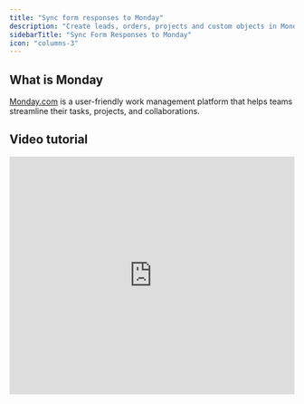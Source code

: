 ```yaml
---
title: "Sync form responses to Monday"
description: "Create leads, orders, projects and custom objects in Monday with the Fillout form builder."
sidebarTitle: "Sync Form Responses to Monday"
icon: "columns-3"
---
```


## What is Monday

[Monday.com](http://Monday.com) is a user-friendly work management platform that helps teams streamline their tasks, projects, and collaborations.

## Video tutorial

<Frame>
  <iframe class="notion-asset-object-fit" src="https://www.youtube.com/embed/wEnbsSVG0WQ" title="iframe video" frameborder="0" allowfullscreen loading="lazy" scrolling="auto" width="100%" height="420" />
</Frame>

## How it works

### 1. Link your Fillout form to Monday

Open the Fillout form you want to connect with Monday, then go to **Integrate** and click `Monday`.

<Frame>
  ![Screenshot of the Monday form creation page](/images/Screenshot2025-02-11at12.24.45PM.png)
</Frame>

<Note>
  When creating your form, make sure to set necessary fields you would like to link to your Monday columns to **required**.
</Note>

Enter a `Name` for your Monday connection and your Monday `API Key`. Follow the instructions below to locate your **API Key**.

Choose the **Workspace** and **Board** you would like to sync responses to.

<Frame>
  ![Screenshot of the Monday form creation page](/images/Screenshot2025-02-10at1.22.21PM.png)
</Frame>

### 2. Map your form fields on **Fillout**

Under **Mappings**, `+ Add new`. Match the fields in your Fillout form to the corresponding columns in your Monday table.

Select the column you want to map in the `Monday field` dropdown. In the example below, we will link the name of the referrer to the respective column.

<Frame>
  ![Screenshot of the Monday form creation page](/images/Screenshot2025-02-10at1.34.06PM.png)
</Frame>

<Tip>
  You can click the **refresh** icon on the right side to have the most recent changes reflect in **Mappings**.
</Tip>

### 3. Publish and share

`Publish` your form. Now, answers to matched fields will appear in the columns of your table on Monday.

## How to integrate without mapping

### 1. Link your Fillout form to Monday

Follow the same steps above to connect your **Fillout** form to a Monday table until you have chosen a **Workspace** and **Board**.

<Frame>
  ![Screenshot of the Monday form creation page](/images/link-fillout-to-monday.png)
</Frame>

### 2. Drag and drop synced column fields

`Edit` your form and go to the **existing** **page** where you asked for input you want to be synced to your table or create a new page. In our example, we'll edit the Referral's Details page.

On the left-hand panel, you will see `Monday columns` synced from your chosen table.

<Frame>
  ![Screenshot of the Monday form creation page](/images/Screenshot2025-02-10at1.42.57PM.png)
</Frame>

Drag and drop the necessary **column fields** to your page. For example, we'll remove the Name field and replace it with the Applicant column field. You can edit the text as you see fit.

<Note>
  You can only use a **column field** once. For example, if you used column field A in page 2, you can no longer use it in other pages.
</Note>

## Specify a condition

You can run your integration only when a specific condition is met. Check out this [guide](/help/conditional-integration).

## **Related articles**

<CardGroup cols={3}>
  <Card title="Update existing items on Monday with a form" icon="arrow-rotate-right" iconType="regular" color="#FFC738" href="/help/monday-update">
    Update existing items and pre-fills fields with data from columns.
  </Card>
  <Card title="Conditional integration logic" icon="gear-complex" iconType="regular" color="#FFC738" href="/help/conditional-integration">
    Perform an integration only when a certain condition is met.
  </Card>
</CardGroup>